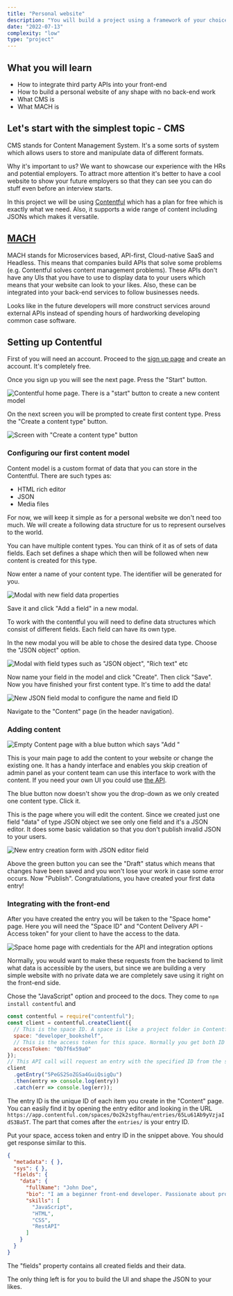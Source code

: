 ```yaml
---
title: "Personal website"
description: "You will build a project using a framework of your choice atop of a headless CMS."
date: "2022-07-13"
complexity: "low"
type: "project"
---
```


## What you will learn

- How to integrate third party APIs into your front-end
- How to build a personal website of any shape with no back-end work
- What CMS is
- What MACH is

## Let's start with the simplest topic - CMS

CMS stands for Content Management System. It's a some sorts of system which allows users to store and manipulate data
of different formats.

Why it's important to us? We want to showcase our experience with the HRs and potential employers.
To attract more attention it's better to have a cool website to show your future employers so that they can see
you can do stuff even before an interview starts.

In this project we will be using [Contentful](https://www.contentful.com/) which has a plan for free which is exactly
what we need. Also, it supports a wide range of content including JSONs which makes it versatile.

## [MACH](https://machalliance.org/)

MACH stands for Microservices based, API-first, Cloud-native SaaS and Headless. This means that companies build APIs
that solve some problems (e.g. Contentful solves content management problems). These APIs don't have any UIs that you
have to use to display data to your users which means that your website can look to your likes. Also, these can be
integrated into your back-end services to follow businesses needs.

Looks like in the future developers will more construct services around external APIs instead of spending hours of
hardworking developing common case software.

## Setting up Contentful

First of you will need an account. Proceed to the [sign up page](https://www.contentful.com/sign-up/) and create an account.
It's completely free.

Once you sign up you will see the next page. Press the "Start" button.

![Contentful home page. There is a "start" button to create a new content model](../images/starter-pages/personal-website/start-page.png)

On the next screen you will be prompted to create first content type. Press the "Create a content type" button.

![Screen with "Create a content type" button](../images/starter-pages/personal-website/content-type.png)

### Configuring our first content model

Content model is a custom format of data that you can store in the Contentful. There are such types as:
- HTML rich editor
- JSON
- Media files

For now, we will keep it simple as for a personal website we don't need too much. We will create a following data
structure for us to represent ourselves to the world.

You can have multiple content types. You can think of it as of sets of data fields. Each set defines a shape which then
will be followed when new content is created for this type.

Now enter a name of your content type. The identifier will be generated for you.

![Modal with new field data properties](../images/starter-pages/personal-website/new-content-type.png)

Save it and click "Add a field" in a new modal.

To work with the contentful you will need to define data structures which consist of different fields. Each field can have
its own type.

In the new modal you will be able to chose the desired data type. Choose the "JSON object" option.

![Modal with field types such as "JSON object", "Rich text" etc](../images/starter-pages/personal-website/field-type.png)

Now name your field in the model and click "Create". Then click "Save". Now you have finished your first content type.
It's time to add the data!

![New JSON field modal to configure the name and field ID](../images/starter-pages/personal-website/new-json-field.png)

Navigate to the "Content" page (in the header navigation).

### Adding content

![Empty Content page with a blue button which says "Add <content-type>"](../images/starter-pages/personal-website/content-page.png)

This is your main page to add the content to your website or change the existing one. It has a handy interface and enables
you skip creation of admin panel as your content team can use this interface to work with the content. If you need your
own UI you could use [the API](https://www.contentful.com/developers/docs/references/content-management-api/).

The blue button now doesn't show you the drop-down as we only created one content type. Click it.

This is the page where you will edit the content. Since we created just one field "data" of type JSON object we see only
one field and it's a JSON editor. It does some basic validation so that you don't publish invalid JSON to your users.

![New entry creation form with JSON editor field](../images/starter-pages/personal-website/new-entry.png)

Above the green button you can see the "Draft" status which means that changes have been saved and you won't lose your
work in case some error occurs. Now "Publish". Congratulations, you have created your first data entry!

### Integrating with the front-end

After you have created the entry you will be taken to the "Space home" page. Here you will need the "Space ID" and
"Content Delivery API - Access token" for your client to have the access to the data.

![Space home page with credentials for the API and integration options](../images/starter-pages/personal-website/space-home.png)

Normally, you would want to make these requests from the backend to limit what data is accessible by the users, but since
we are building a very simple website with no private data we are completely save using it right on the front-end side.

Chose the "JavaScript" option and proceed to the docs. They come to `npm install contentful` and

```javascript
const contentful = require("contentful");
const client = contentful.createClient({
  // This is the space ID. A space is like a project folder in Contentful terms
  space: "developer_bookshelf",
  // This is the access token for this space. Normally you get both ID and the token in the Contentful web app
  accessToken: "0b7f6x59a0"
});
// This API call will request an entry with the specified ID from the space defined at the top, using a space-specific access token.
client
  .getEntry("5PeGS2SoZGSa4GuiQsigQu")
  .then(entry => console.log(entry))
  .catch(err => console.log(err));
```

The entry ID is the unique ID of each item you create in the "Content" page. You can easily find it by opening the
entry editor and looking in the URL `https://app.contentful.com/spaces/0o2k2stgfhau/entries/65Lu61Ab9yVzjaIdS3Ba5T`. The
part that comes after the `entries/` is your entry ID.

Put your space, access token and entry ID in the snippet above. You should get response similar to this.

```json
{
  "metadata": { },
  "sys": { },
  "fields": {
    "data": {
      "fullName": "John Doe",
      "bio": "I am a beginner front-end developer. Passionate about programming and love helping other people.",
      "skills": [
        "JavaScript",
        "HTML",
        "CSS",
        "RestAPI"
      ]
    }
  }
}
```

The "fields" property contains all created fields and their data.

The only thing left is for you to build the UI and shape the JSON to your likes.
